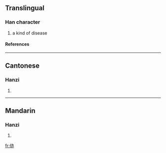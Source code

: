 ==Translingual==
===Han character===
{{Han char|rn=9|rad=人|as=06|sn=8|four=|canj=人卜中金 (OYLC)}}
# a kind of disease
====References====
{{Han ref|kx=0100.200|hdz=10152.030|uh=344A|ud=13386}}

----
==Cantonese==
===Hanzi===
{{yue-hanzi|jyut=|y=jik6}}
# {{defn|Cantonese}}

----
==Mandarin==
===Hanzi===
{{cmn-hanzi|pin=[[yì]] (yi4)|wg=i<sup>4</sup>}}
# {{defn|Mandarin}}

[[fr:㑊]]